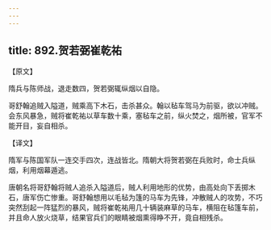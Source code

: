 ```yaml
---
---
---
```

title: 892.贺若弼崔乾祐
---



【原文】

隋兵与陈师战，退走数四，贺若弼辄纵烟以自隐。

哥舒翰追贼入隘道，贼乘高下木石，击杀甚众。翰以毡车驾马为前驱，欲以冲贼。会东风暴急，贼将崔乾祐以草车数十乘，塞毡车之前，纵火焚之，烟所被，官军不能开目，妄自相杀。

【译文】

隋军与陈国军队一连交手四次，连战皆北。隋朝大将贺若弼在兵败时，命士兵纵烟，利用烟幕遁逃。

唐朝名将哥舒翰将贼人追杀入隘道后，贼人利用地形的优势，由高处向下丢掷木石，唐军伤亡惨重。哥舒翰想用以毛毡为篷的马车为先锋，冲散贼人的攻势，不巧突然刮起一阵猛烈的暴风，贼将崔乾祐用几十辆装麻草的马车，横阻在毡篷车前，并且命人放火烧草，结果官兵们的眼睛被烟熏得睁不开，竟自相残杀。